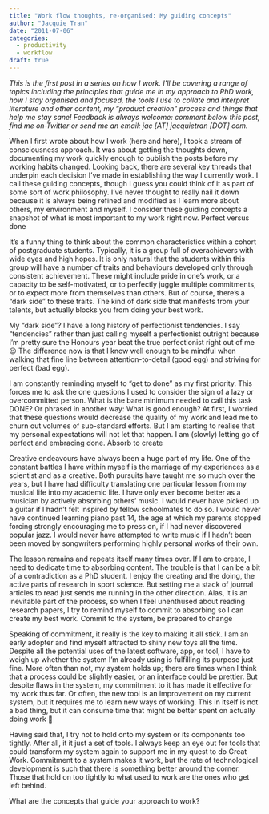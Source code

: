 ```yaml
---
title: "Work flow thoughts, re-organised: My guiding concepts"
author: "Jacquie Tran"
date: "2011-07-06"
categories:
  - productivity
  - workflow
draft: true
---
```


*This is the first post in a series on how I work.  I’ll be covering a range of topics including the principles that guide me in my approach to PhD work, how I stay organised and focused, the tools I use to collate and interpret literature and other content, my "product creation" process and things that help me stay sane!  Feedback is always welcome: comment below this post, ~~find me on Twitter or~~ send me an email: jac [AT] jacquietran [DOT] com.*

When I first wrote about how I work (here and here), I took a stream of consciousness approach.  It was about getting the thoughts down, documenting my work quickly enough to publish the posts before my working habits changed.  Looking back, there are several key threads that underpin each decision I’ve made in establishing the way I currently work.  I call these guiding concepts, though I guess you could think of it as part of some sort of work philosophy.  I’ve never thought to really nail it down because it is always being refined and modified as I learn more about others, my environment and myself.  I consider these guiding concepts a snapshot of what is most important to my work right now.
Perfect versus done

It’s a funny thing to think about the common characteristics within a cohort of postgraduate students.  Typically, it is a group full of overachievers with wide eyes and high hopes.  It is only natural that the students within this group will have a number of traits and behaviours developed only through consistent achievement.  These might include pride in one’s work, or a capacity to be self-motivated, or to perfectly juggle multiple commitments, or to expect more from themselves than others.  But of course, there’s a “dark side” to these traits.  The kind of dark side that manifests from your talents, but actually blocks you from doing your best work.

My “dark side”?  I have a long history of perfectionist tendencies.  I say “tendencies” rather than just calling myself a perfectionist outright because I’m pretty sure the Honours year beat the true perfectionist right out of me 😉  The difference now is that I know well enough to be mindful when walking that fine line between attention-to-detail (good egg) and striving for perfect (bad egg).

I am constantly reminding myself to “get to done” as my first priority.  This forces me to ask the one questions I used to consider the sign of a lazy or overcommitted person.  What is the bare minimum needed to call this task DONE?  Or phrased in another way: What is good enough?  At first, I worried that these questions would decrease the quality of my work and lead me to churn out volumes of sub-standard efforts.  But I am starting to realise that my personal expectations will not let that happen.  I am (slowly) letting go of perfect and embracing done.
Absorb to create

Creative endeavours have always been a huge part of my life.  One of the constant battles I have within myself is the marriage of my experiences as a scientist and as a creative.  Both pursuits have taught me so much over the years, but I have had difficulty translating one particular lesson from my musical life into my academic life.  I have only ever become better as a musician by actively absorbing others’ music.  I would never have picked up a guitar if I hadn’t felt inspired by fellow schoolmates to do so.  I would never have continued learning piano past 14, the age at which my parents stopped forcing strongly encouraging me to press on, if I had never discovered popular jazz.  I would never have attempted to write music if I hadn’t been been moved by songwriters performing highly personal works of their own.

The lesson remains and repeats itself many times over.  If I am to create, I need to dedicate time to absorbing content.  The trouble is that I can be a bit of a contradiction as a PhD student.  I enjoy the creating and the doing, the active parts of research in sport science.  But setting me a stack of journal articles to read just sends me running in the other direction.  Alas, it is an inevitable part of the process, so when I feel unenthused about reading research papers, I try to remind myself to commit to absorbing so I can create my best work.
Commit to the system, be prepared to change

Speaking of commitment, it really is the key to making it all stick.  I am an early adopter and find myself attracted to shiny new toys all the time.    Despite all the potential uses of the latest software, app, or tool, I have to weigh up whether the system I’m already using is fulfilling its purpose just fine.  More often than not, my system holds up; there are times when I think that a process could be slightly easier, or an interface could be prettier.  But despite flaws in the system, my commitment to it has made it effective for my work thus far.  Or often, the new tool is an improvement on my current system, but it requires me to learn new ways of working.  This in itself is not a bad thing, but it can consume time that might be better spent on actually doing work 🙂

Having said that, I try not to hold onto my system or its components too tightly.  After all, it it just a set of tools.  I always keep an eye out for tools that could transform my system again to support me in my quest to do Great Work.  Commitment to a system makes it work, but the rate of technological development is such that there is something better around the corner.  Those that hold on too tightly to what used to work are the ones who get left behind.

What are the concepts that guide your approach to work?
